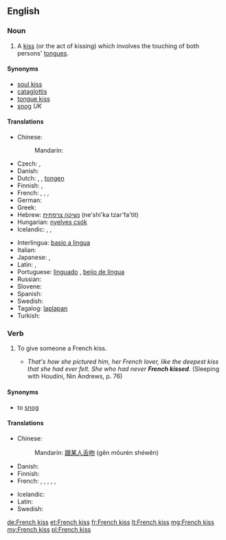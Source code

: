 ==English==
{{wikipedia}}

===Noun===
{{en-noun|head=[[French]] [[kiss]]|French kisses}}

# {{context|idiomatic|lang=en}} A [[kiss]] (or the act of kissing) which involves the touching of both persons' [[tongue]]s.

====Synonyms====
* [[soul kiss]]
* [[cataglottis]]
* [[tongue kiss]]
* [[snog]] ''UK''

====Translations====
{{trans-top|tongue kiss}}
* Chinese:
*: Mandarin: {{t-|cmn|舌吻|tr=shéwěn|sc=Hani}}
* Czech: {{t-|cs|francouzský polibek|m}}, {{t-|cs|francouzák|m}}
* Danish: {{t-|da|tungekys}}
* Dutch: {{t-|nl|tongkus|m}}, {{t+|nl|tongzoen|m}}, [[tongen]]
* Finnish: {{t-|fi|kielisuudelma}}, {{t+|fi|kielari}}
* French: {{t+|fr|patin|m}}, {{t+|fr|pelle|f}}, {{t+|fr|galoche|f}}, {{qualifier|Québec}} {{t+|fr|frencher}}
* German: {{t+|de|Zungenkuss|m}}
* Greek: {{t-|el|γλωσσόφιλο|n|tr=glossófilo}}
* Hebrew: [[נשיקה צרפתית]] (ne'shi'ka tzar'fa'tit)
* Hungarian: [[nyelves csók]]
* Icelandic: {{t-|is|sleikur|m}}, {{t-|is|tungukoss|m}}, {{t-|is|franskur koss|m}}
{{trans-mid}}
* Interlingua: [[basio a lingua]]
* Italian: {{t-|it|slinguata|f}}
* Japanese: {{t-|ja|ディープキス|tr=dīpu-kisu}}, {{t-|ja|フレンチ・キス|tr=Furenchi-kisu}}
* Latin: {{t-|la|suavium|n}}, {{t-|la|basium linguae|n}}
* Portuguese: [[linguado]] {{g|m}}, [[beijo de língua]] {{g|m}}
* Russian: {{t+|ru|французский поцелуй|m|tr=francúzskij pocelúj}}
* Slovene: {{t-|sl|francoski poljub|m}}
* Spanish: {{t-|es|beso francés|m}}
* Swedish: {{t-|sv|tungkyss|c}}
* Tagalog: [[laplapan]]
* Turkish: {{t-|tr|Fransız öpücüğü}}
{{trans-bottom}}

===Verb===
{{en-verb|French kisses|French kissing|French kissed}}

# {{context|idiomatic|lang=en}} To give someone a French kiss.
#* ''That's how she pictured him, her French lover, like the deepest kiss that she had ever felt. She who had never '''French kissed'''''. (Sleeping with Houdini, Nin Andrews, p. 76)

====Synonyms====
* to [[snog]] {{qualifier|UK}}

====Translations====
{{trans-top|give someone a French kiss}}
* Chinese:
*: Mandarin: [[跟]][[某人]][[舌吻]] (gēn mǒurén shéwěn)
* Danish: {{t-|da|tungekysse}}
* Finnish: {{t+|fi|antaa}} {{t-|fi|kielisuudelma}}
* French: {{t+|fr|rouler un patin}}, {{t+|fr|rouler une pelle}}, {{t+|fr|rouler une galoche}}, {{t+|fr|frencher}}, {{t+|fr|galocher}}, {{t+|fr|bécoter}}
{{trans-mid}}
* Icelandic: {{t-|is|fara í sleik}}
* Latin: {{t-|la|columbor}}
* Swedish: {{t-|sv|tungkyssa}}
{{trans-bottom}}

[[de:French kiss]]
[[et:French kiss]]
[[fr:French kiss]]
[[lt:French kiss]]
[[mg:French kiss]]
[[my:French kiss]]
[[pl:French kiss]]
